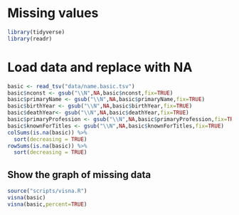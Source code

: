 # Missing values

```r
library(tidyverse)
library(readr)
```


# Load data and replace \N with NA
```r
basic <- read_tsv("data/name.basic.tsv")
basic$nconst <- gsub("\\N",NA,basic$nconst,fix=TRUE)
basic$primaryName <- gsub("\\N",NA,basic$primaryName,fix=TRUE)
basic$birthYear <- gsub("\\N",NA,basic$birthYear,fix=TRUE)
basic$deathYear<- gsub("\\N",NA,basic$deathYear,fix=TRUE)
basic$primaryProfession <- gsub("\\N",NA,basic$primaryProfession,fix=TRUE)
basic$knownForTitles <- gsub("\\N",NA,basic$knownForTitles,fix=TRUE)
colSums(is.na(basic)) %>%
  sort(decreasing = TRUE)
rowSums(is.na(basic)) %>%
  sort(decreasing = TRUE)
```


## Show the graph of missing data
```r
source("scripts/visna.R")
visna(basic)
visna(basic,percent=TRUE)
```

